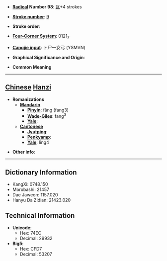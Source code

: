 * '''[[Wiktionary:Chinese radical index| Radical]] Number 98''': [[Wiktionary:Chinese radical index 瓦|瓦]]+4 strokes

* '''[[Wiktionary:Chinese total strokes index|Stroke number]]''': [[Wiktionary:Chinese total strokes index 9|9]]

* '''Stroke order''': 

* '''[[Wiktionary:Chinese four corner index|Four-Corner System]]''': 0121<sub>7</sub>

* '''[[Wiktionary:Chinese Cangjie index|Cangjie input]]''': 卜尸一女弓 (YSMVN)

* '''Graphical Significance and Origin''': 

* '''Common Meaning'''

----

== [[Chinese]] [[Hanzi]] ==

* '''Romanizations'''
** '''[[Mandarin]]'''
*** '''[[Pinyin]]''': fǎng (fang3)
*** '''[[Wade-Giles]]''': fang<sup>3</sup>
*** '''[[Yale]]''': 
** '''[[Cantonese]]'''
*** '''[[Jyutping]]''':
*** '''[[Penkyamp]]''': 
*** '''[[Yale]]''': ling4

* '''Other info''': 

----

== Dictionary Information ==

* KangXi: 0748.150
* Morobashi: 21457
* Dae Jaweon: 1157.020
* Hanyu Da Zidian: 21423.020

== Technical Information ==

* '''Unicode''':
** Hex: 74EC
** Decimal: 29932
* '''Big5''':
** Hex: CFD7
** Decimal: 53207
